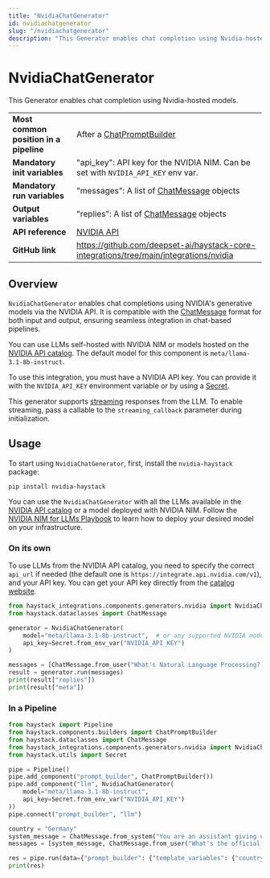 ```yaml
---
title: "NvidiaChatGenerator"
id: nvidiachatgenerator
slug: "/nvidiachatgenerator"
description: "This Generator enables chat completion using Nvidia-hosted models."
---
```


# NvidiaChatGenerator

This Generator enables chat completion using Nvidia-hosted models.

|                                        |                                                                                          |
| -------------------------------------- | ---------------------------------------------------------------------------------------- |
| **Most common position in a pipeline** | After a [ChatPromptBuilder](../builders/chatpromptbuilder.mdx)                                     |
| **Mandatory init variables**           | "api_key": API key for the NVIDIA NIM. Can be set with `NVIDIA_API_KEY` env var.         |
| **Mandatory run variables**            | "messages": A list of [ChatMessage](/docs/chatmessage) objects                           |
| **Output variables**                   | "replies": A list of [ChatMessage](/docs/chatmessage) objects                            |
| **API reference**                      | [NVIDIA API](https://build.nvidia.com/models)                                            |
| **GitHub link**                        | https://github.com/deepset-ai/haystack-core-integrations/tree/main/integrations/nvidia |

## Overview

`NvidiaChatGenerator` enables chat completions using NVIDIA's generative models via the NVIDIA API. It is compatible with the [ChatMessage](/docs/chatmessage) format for both input and output, ensuring seamless integration in chat-based pipelines.

You can use LLMs self-hosted with NVIDIA NIM or models hosted on the [NVIDIA API catalog](https://build.nvidia.com/explore/discover). The default model for this component is `meta/llama-3.1-8b-instruct`.

To use this integration, you must have a NVIDIA API key. You can provide it with the `NVIDIA_API_KEY` environment variable or by using a [Secret](/docs/secret-management).

This generator supports [streaming](/docs/choosing-the-right-generator#streaming-support) responses from the LLM. To enable streaming, pass a callable to the `streaming_callback` parameter during initialization.

## Usage

To start using `NvidiaChatGenerator`, first, install the `nvidia-haystack` package:

```shell
pip install nvidia-haystack
```

You can use the `NvidiaChatGenerator` with all the LLMs available in the [NVIDIA API catalog](https://docs.api.nvidia.com/nim/reference) or a model deployed with NVIDIA NIM. Follow the [NVIDIA NIM for LLMs Playbook](https://developer.nvidia.com/docs/nemo-microservices/inference/playbooks/nmi_playbook.html) to learn how to deploy your desired model on your infrastructure.

### On its own

 To use LLMs from the NVIDIA API catalog, you need to specify the correct `api_url` if needed (the default one is `https://integrate.api.nvidia.com/v1`), and your API key. You can get your API key directly from the [catalog website](https://build.nvidia.com/explore/discover).

```python
from haystack_integrations.components.generators.nvidia import NvidiaChatGenerator
from haystack.dataclasses import ChatMessage

generator = NvidiaChatGenerator(
    model="meta/llama-3.1-8b-instruct",  # or any supported NVIDIA model
    api_key=Secret.from_env_var("NVIDIA_API_KEY")
)

messages = [ChatMessage.from_user("What's Natural Language Processing? Be brief.")]
result = generator.run(messages)
print(result["replies"])
print(result["meta"])
```

### In a Pipeline

```python
from haystack import Pipeline
from haystack.components.builders import ChatPromptBuilder
from haystack.dataclasses import ChatMessage
from haystack_integrations.components.generators.nvidia import NvidiaChatGenerator
from haystack.utils import Secret

pipe = Pipeline()
pipe.add_component("prompt_builder", ChatPromptBuilder())
pipe.add_component("llm", NvidiaChatGenerator(
    model="meta/llama-3.1-8b-instruct",
    api_key=Secret.from_env_var("NVIDIA_API_KEY")
))
pipe.connect("prompt_builder", "llm")

country = "Germany"
system_message = ChatMessage.from_system("You are an assistant giving out valuable information to language learners.")
messages = [system_message, ChatMessage.from_user("What's the official language of {{ country }}?")]

res = pipe.run(data={"prompt_builder": {"template_variables": {"country": country}, "template": messages}})
print(res)
```
